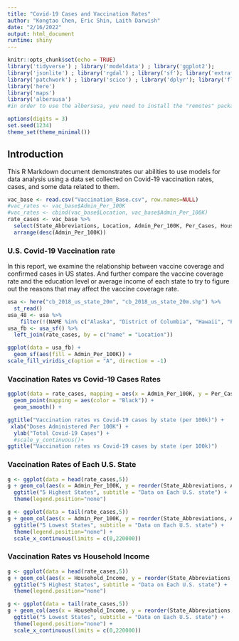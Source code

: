 ```yaml
---
title: "Covid-19 Cases and Vaccination Rates"
author: "Kongtao Chen, Eric Shin, Laith Darwish"
date: "2/16/2022"
output: html_document
runtime: shiny
---
```


```r
knitr::opts_chunk$set(echo = TRUE)
library('tidyverse') ; library('modeldata') ; library('ggplot2');
library('jsonlite') ; library('rgdal') ; library('sf'); library('extrafont') ; library('ggplot2') ; library('ggspatial');
library('patchwork') ; library('scico') ; library('dplyr'); library('flexdashboard');
library('here')
library('maps')
library('albersusa')
#in order to use the albersusa, you need to install the "remotes" package frist, and run this line of code remotes::install_github("hrbrmstr/albersusa")

options(digits = 3)
set.seed(1234)
theme_set(theme_minimal())
```

## Introduction {.tabset}

This R Markdown document demonstrates our abilities to use models for data analysis using a data set collected on Covid-19 vaccination rates, cases, and some data related to them.

```r
vac_base <- read.csv("Vaccination_Base.csv", row.names=NULL)
#vac_rates <- vac_base$Admin_Per_100K
#vac_rates <- cbind(vac_base$Location, vac_base$Admin_Per_100K)
rate_cases <- vac_base %>% 
  select(State_Abbreviations, Location, Admin_Per_100K, Per_Cases, Household_Income) %>%
  arrange(desc(Admin_Per_100K))
```

### U.S. Covid-19 Vaccination rate

In this report, we examine the relationship between vaccine coverage and confirmed cases in US states. And further compare the vaccine coverage rate and the education level or average income of each state to try to figure out the reasons that may affect the vaccine coverage rate.

```r
usa <- here("cb_2018_us_state_20m", "cb_2018_us_state_20m.shp") %>% 
  st_read()
usa_48 <- usa %>%
    filter(!(NAME %in% c("Alaska", "District of Columbia", "Hawaii", "Puerto Rico")))
usa_fb <- usa_sf() %>%
  left_join(rate_cases, by = c("name" = "Location"))

ggplot(data = usa_fb) +
  geom_sf(aes(fill = Admin_Per_100K)) +
scale_fill_viridis_c(option = "A", direction = -1)
```


### Vaccination Rates vs Covid-19 Cases Rates

```r
ggplot(data = rate_cases, mapping = aes(x = Admin_Per_100K, y = Per_Cases)) + 
  geom_point(mapping = aes(color = "Black")) +
  geom_smooth() +

ggtitle("Vaccination rates vs Covid-19 cases by state (per 100k)") +
 xlab("Doses Administered Per 100K") +
  ylab("Total Covid-19 Cases") +
  #scale_y_continuous()+
ggtitle("Vaccination rates vs Covid-19 cases by state (per 100k)")

```

### Vaccination Rates of Each U.S. State 

```r

g <- ggplot(data = head(rate_cases,5)) 
g + geom_col(aes(x = Admin_Per_100K, y = reorder(State_Abbreviations, Admin_Per_100K), fill = State_Abbreviations )) +
  ggtitle("5 Highest States", subtitle = "Data on Each U.S. state") +
  theme(legend.position="none")

g <- ggplot(data = tail(rate_cases,5)) 
g + geom_col(aes(x = Admin_Per_100K, y = reorder(State_Abbreviations, Admin_Per_100K), fill = State_Abbreviations )) +
  ggtitle("5 Lowest States", subtitle = "Data on Each U.S. state") +
  theme(legend.position="none") +
  scale_x_continuous(limits = c(0,220000))

```

### Vaccination Rates vs Household Income

```r
g <- ggplot(data = head(rate_cases,5)) 
g + geom_col(aes(x = Household_Income, y = reorder(State_Abbreviations, Household_Income), fill = State_Abbreviations )) +
  ggtitle("5 Highest States", subtitle = "Data on Each U.S. state") +
  theme(legend.position="none")

g <- ggplot(data = tail(rate_cases,5)) 
g + geom_col(aes(x = Household_Income, y = reorder(State_Abbreviations, Household_Income), fill = State_Abbreviations )) +
  ggtitle("5 Lowest States", subtitle = "Data on Each U.S. state") +
  theme(legend.position="none") +
  scale_x_continuous(limits = c(0,220000))
```
